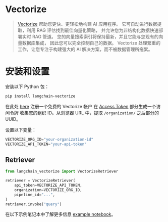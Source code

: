 # Vectorize

> [Vectorize](https://vectorize.io/) 帮助您更快、更轻松地构建 AI 应用程序。
> 它可自动进行数据提取，利用 RAG 评估找到最佳向量化策略，
> 并允许您为非结构化数据快速部署实时 RAG 管道。
> 您的向量搜索索引将保持最新，并且它能与您现有的向量数据库集成，
> 因此您可以完全控制自己的数据。
> Vectorize 处理繁重的工作，让您专注于构建强大的 AI 解决方案，而不被数据管理所拖累。

# 安装和设置

安装以下 Python 包：
```bash
pip install langchain-vectorize
```

在此处 [here](https://platform.vectorize.io/) 注册一个免费的 Vectorize 帐户
在 [Access Token](https://docs.vectorize.io/rag-pipelines/retrieval-endpoint#access-tokens) 部分生成一个访问令牌
收集您的组织 ID。从浏览器 URL 中，提取 `/organization/` 之后部分的 UUID。

设置以下变量：
```python
VECTORIZE_ORG_ID="your-organization-id"
VECTORIZE_API_TOKEN="your-api-token"
```

## Retriever

```python
from langchain_vectorize import VectorizeRetriever

retriever = VectorizeRetriever(
    api_token=VECTORIZE_API_TOKEN,
    organization=VECTORIZE_ORG_ID,
    pipeline_id="...",
)
retriever.invoke("query")
```

在以下示例笔记本中了解更多信息 [example notebook](/docs/integrations/retrievers/vectorize)。